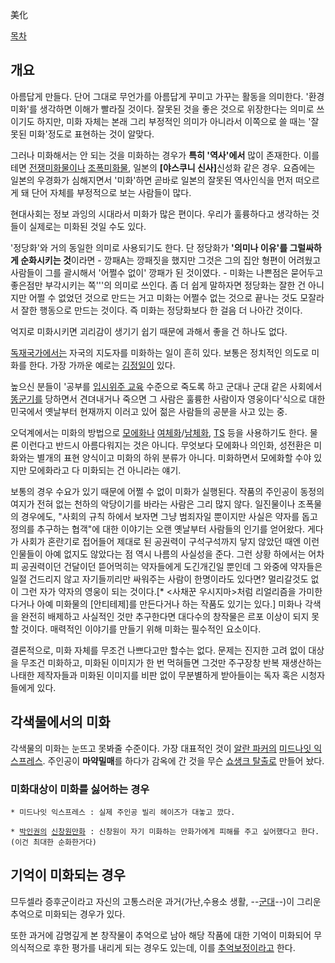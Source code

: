 美化

[[목차]]
== 개요 ==
아름답게 만들다. 단어 그대로 무언가를 아름답게 꾸미고 가꾸는 활동을 의미한다. '환경미화'를 생각하면 이해가 빨라질 것이다.
잘못된 것을 좋은 것으로 위장한다는 의미로 쓰이기도 하지만, 미화 자체는 본래 그리 부정적인 의미가 아니라서 이쪽으로 쓸 때는 '잘못된 미화'정도로 표현하는 것이 알맞다.

그러나 미화해서는 안 되는 것을 미화하는 경우가 '''특히 '역사'에서''' 많이 존재한다. 이를테면 [[전쟁]]미화물이나 [[조폭미화물]], 일본의 '''[야스쿠니 신사]'''신성화 같은 경우. 요즘에는 일본의 우경화가 심해지면서 '미화'하면 곧바로 일본의 잘못된 역사인식을 먼저 떠오르게 돼 단어 자체를 부정적으로 보는 사람들이 많다.

현대사회는 정보 과잉의 시대라서 미화가 많은 편이다. 우리가 훌륭하다고 생각하는 것들이 실제로는 미화된 것일 수도 있다.

'정당화'와 거의 동일한 의미로 사용되기도 한다. 단 정당화가 ''''의미나 이유'를 그럴싸하게 순화시키는 것'''이라면 - 깡패A는 깡패짓을 했지만 그것은 그의 집안 형편이 어려웠고 사람들이 그를 괄시해서 '어쩔수 없이' 깡패가 된 것이였다. - 미화는 나쁜점은 묻어두고 좋은점만 부각시키는 쪽'''의 의미로 쓰인다. 좀 더 쉽게 말하자면 정당화는 잘한 건 아니지만 어쩔 수 없었던 것으로 만드는 거고 미화는 어쩔수 없는 것으로 끝나는 것도 모잘라서 잘한 행동으로 만드는 것이다. 즉 미화는 정당화보다 한 걸음 더 나아간 것이다.

억지로 미화시키면 괴리감이 생기기 쉽기 때문에 과해서 좋을 건 하나도 없다.

[[독재]]국가에서는 자국의 지도자를 미화하는 일이 흔히 있다. 보통은 정치적인 의도로 미화를 한다. 가장 가까운 예로는  [[김정일]]이 있다.

높으신 분들이 '공부를 [[입시위주 교육]] 수준으로 죽도록 하고 군대나 군대 같은 사회에서 [[똥군기]]를 당하면서 견뎌내거나 죽으면 그 사람은 훌륭한 사람이자 영웅이다'식으로 대한민국에서 옛날부터 현재까지 이러고 있어 젊은 사람들의 공분을 사고 있는 중.

오덕계에서는 미화의 방법으로 [[모에화]]나 [[여체화]]/[[남체화]], [[TS]] 등을 사용하기도 한다. 물론 이런다고 반드시 아름다워지는 것은 아니다. 무엇보다 모에화나 의인화, 성전환은 미화와는 별개의 표현 양식이고 미화의 하위 분류가 아니다. 미화하면서 모에화할 수야 있지만 모에화라고 다 미화되는 건 아니라는 얘기. 

보통의 경우 수요가 있기 때문에 어쩔 수 없이 미화가 실행된다. 작품의 주인공이 동정의 여지가 전혀 없는 천하의 악당이기를 바라는 사람은 그리 많지 않다. 일진물이나 조폭물의 경우에도, "사회의 규칙 하에서 보자면 그냥 범죄자일 뿐이지만 사실은 약자를 돕고 정의를 추구하는 협객"에 대한 이야기는 오랜 옛날부터 사람들의 인기를 얻어왔다. 게다가 사회가 혼란기로 접어들어 제대로 된 공권력이 구석구석까지 닿지 않았던 때엔 이런 인물들이 아예 없지도 않았다는 점 역시 나름의 사실성을 준다. 그런 상황 하에서는 어차피 공권력이던 건달이던 뜯어먹히는 약자들에게 도긴개긴일 뿐인데 그 와중에 약자들은 일절 건드리지 않고 자기들끼리만 싸워주는 사람이 한명이라도 있다면? 멀리갈것도 없이 그런 자가 약자의 영웅이 되는 것이다.[* <사채꾼 우시지마>처럼 리얼리즘을 가미한다거나 아예 미화물의 [안티테제]를 만든다거나 하는 작품도 있기는 있다.] 미화나 각색을 완전히 배제하고 사실적인 것만 추구한다면 대다수의 창작물은 르포 이상이 되지 못할 것이다. 매력적인 이야기를 만들기 위해 미화는 필수적인 요소이다.

결론적으로, 미화 자체를 무조건 나쁘다고만 할수는 없다. 문제는 진지한 고려 없이 대상을 무조건 미화하고, 미화된 이미지가 한 번 먹혀들면 그것만 주구장창 반복 재생산하는 나태한 제작자들과 미화된 이미지를 비판 없이 무분별하게 받아들이는 독자 혹은 시청자들에게 있다.

== 각색물에서의 미화 ==
각색물의 미화는 눈뜨고 못봐줄 수준이다. 가장 대표적인 것이 [[알란 파커]]의 [[미드나잇 익스프레스]]. 주인공이 '''마약밀매'''를 하다가 감옥에 간 것을 무슨 [[쇼생크 탈출]]로 만들어 놨다.

=== 미화대상이 미화를 싫어하는 경우 ===

 * 미드나잇 익스프레스 : 실제 주인공 빌리 헤이즈가 대놓고 깠다.

 * [[박인권]]의 [[신창원]]만화 : 신창원이 자기 미화하는 만화가에게 피해를 주고 싶어했다고 한다.(이건 최대한 순화한거다)

== 기억이 미화되는 경우 ==
므두셀라 증후군이라고 자신의 고통스러운 과거(가난,수용소 생활, --[[군대]]--)이 그리운 추억으로 미화되는 경우가 있다.

또한 과거에 감명깊게 본 창작물이 추억으로 남아 해당 작품에 대한 기억이 미화되어 무의식적으로 후한 평가를 내리게 되는 경우도 있는데, 이를 [[추억보정]]이라고 한다.
